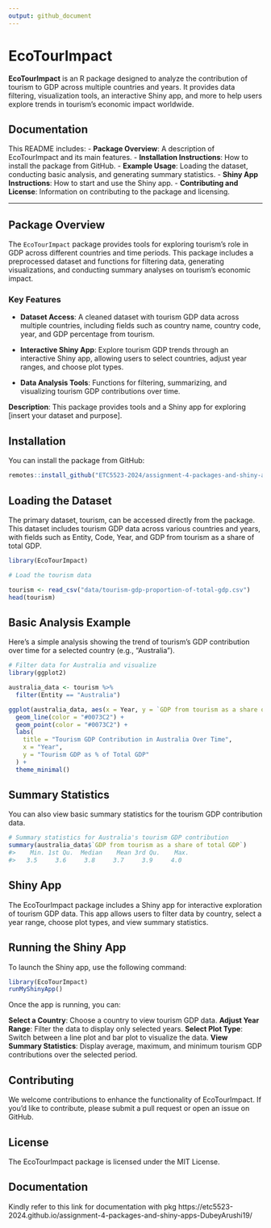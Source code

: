 ```yaml
---
output: github_document
---
```


# EcoTourImpact

**EcoTourImpact** is an R package designed to analyze the contribution of tourism to GDP across multiple countries and years. It provides data filtering, visualization tools, an interactive Shiny app, and more to help users explore trends in tourism's economic impact worldwide.

## Documentation

This README includes:
- **Package Overview**: A description of EcoTourImpact and its main features.
- **Installation Instructions**: How to install the package from GitHub.
- **Example Usage**: Loading the dataset, conducting basic analysis, and generating summary statistics.
- **Shiny App Instructions**: How to start and use the Shiny app.
- **Contributing and License**: Information on contributing to the package and licensing.

---

## Package Overview

The `EcoTourImpact` package provides tools for exploring tourism's role in GDP across different countries and time periods. This package includes a preprocessed dataset and functions for filtering data, generating visualizations, and conducting summary analyses on tourism's economic impact. 

### Key Features

- **Dataset Access**: A cleaned dataset with tourism GDP data across multiple countries, including fields such as country name, country code, year, and GDP percentage from tourism.

- **Interactive Shiny App**: Explore tourism GDP trends through an interactive Shiny app, allowing users to select countries, adjust year ranges, and choose plot types.

- **Data Analysis Tools**: Functions for filtering, summarizing, and visualizing tourism GDP contributions over time.


**Description**: This package provides tools and a Shiny app for exploring [insert your dataset and purpose].

## Installation
You can install the package from GitHub:

```r
remotes::install_github("ETC5523-2024/assignment-4-packages-and-shiny-apps-DubeyArushi19")
```

## Loading the Dataset

The primary dataset, tourism, can be accessed directly from the package. This dataset includes tourism GDP data across various countries and years, with fields such as Entity, Code, Year, and GDP from tourism as a share of total GDP.

```r
library(EcoTourImpact)

# Load the tourism data

tourism <- read_csv("data/tourism-gdp-proportion-of-total-gdp.csv")
head(tourism)
```

## Basic Analysis Example

Here’s a simple analysis showing the trend of tourism's GDP contribution over time for a selected country (e.g., "Australia").

```r
# Filter data for Australia and visualize
library(ggplot2)

australia_data <- tourism %>%
  filter(Entity == "Australia")

ggplot(australia_data, aes(x = Year, y = `GDP from tourism as a share of total GDP`)) +
  geom_line(color = "#0073C2") +
  geom_point(color = "#0073C2") +
  labs(
    title = "Tourism GDP Contribution in Australia Over Time",
    x = "Year",
    y = "Tourism GDP as % of Total GDP"
  ) +
  theme_minimal()

```

## Summary Statistics

You can also view basic summary statistics for the tourism GDP contribution data.

```r
# Summary statistics for Australia's tourism GDP contribution
summary(australia_data$`GDP from tourism as a share of total GDP`)
#>    Min. 1st Qu.  Median    Mean 3rd Qu.    Max. 
#>   3.5     3.6     3.8     3.7     3.9     4.0

```

## Shiny App

The EcoTourImpact package includes a Shiny app for interactive exploration of tourism GDP data. This app allows users to filter data by country, select a year range, choose plot types, and view summary statistics.

## Running the Shiny App

To launch the Shiny app, use the following command:

```r
library(EcoTourImpact)
runMyShinyApp()
```

Once the app is running, you can:

**Select a Country**: Choose a country to view tourism GDP data.
**Adjust Year Range**: Filter the data to display only selected years.
**Select Plot Type**: Switch between a line plot and bar plot to visualize the data.
**View Summary Statistics**: Display average, maximum, and minimum tourism GDP contributions over the selected period.


## Contributing

We welcome contributions to enhance the functionality of EcoTourImpact. If you’d like to contribute, please submit a pull request or open an issue on GitHub.

## License

The EcoTourImpact package is licensed under the MIT License.

## Documentation

Kindly refer to this link for documentation with pkg  https://etc5523-2024.github.io/assignment-4-packages-and-shiny-apps-DubeyArushi19/
